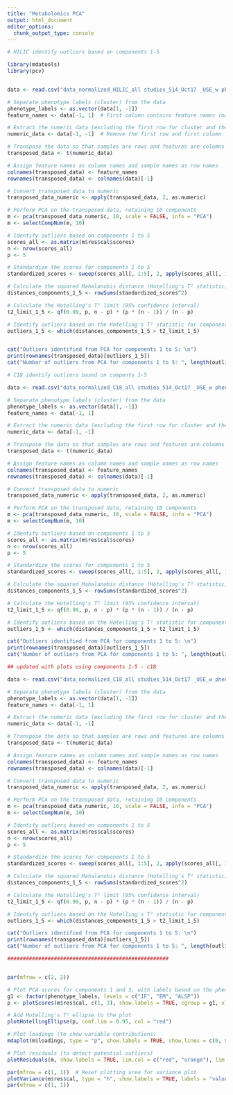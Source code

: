 ---
title: "Metabolomics PCA"
output: html_document
editor_options: 
  chunk_output_type: console
---

```{r}
# HILIC identify outliers based on components 1-5 

library(mdatools)
library(pcv)


data <- read.csv("data_normalized_HILIC_all studies_514_Oct17 _USE_w phenotype label.csv", header = TRUE)

# Separate phenotype labels (cluster) from the data
phenotype_labels <- as.vector(data[1, -1])  
feature_names <- data[-1, 1]  # First column contains feature names (mz_rt)

# Extract the numeric data (excluding the first row for cluster and the first column for mz_rt)
numeric_data <- data[-1, -1]  # Remove the first row and first column

# Transpose the data so that samples are rows and features are columns
transposed_data <- t(numeric_data)

# Assign feature names as column names and sample names as row names
colnames(transposed_data) <- feature_names
rownames(transposed_data) <- colnames(data)[-1]  

# Convert transposed data to numeric
transposed_data_numeric <- apply(transposed_data, 2, as.numeric)

# Perform PCA on the transposed data, retaining 10 components
m <- pca(transposed_data_numeric, 10, scale = FALSE, info = "PCA")
m <- selectCompNum(m, 10)

# Identify outliers based on components 1 to 5
scores_all <- as.matrix(m$res$cal$scores) 
n <- nrow(scores_all) 
p <- 5 

# Standardize the scores for components 1 to 5
standardized_scores <- sweep(scores_all[, 1:5], 2, apply(scores_all[, 1:5], 2, sd), FUN = "/")

# Calculate the squared Mahalanobis distance (Hotelling's T² statistic) for components 1 to 5
distances_components_1_5 <- rowSums(standardized_scores^2)

# Calculate the Hotelling's T² limit (95% confidence interval)
t2_limit_1_5 <- qf(0.99, p, n - p) * (p * (n - 1)) / (n - p)

# Identify outliers based on the Hotelling's T² statistic for components 1 to 5
outliers_1_5 <- which(distances_components_1_5 > t2_limit_1_5)


cat("Outliers identified from PCA for components 1 to 5: \n")
print(rownames(transposed_data)[outliers_1_5]) 
cat("Number of outliers from PCA for components 1 to 5: ", length(outliers_1_5), "\n")
```


```{r}
# C18 identify outliers based on compents 1-5 

data <- read.csv("data_normalized_C18_all studies_514_Oct17 _USE_w phenotype label.csv", header = TRUE)

# Separate phenotype labels (cluster) from the data
phenotype_labels <- as.vector(data[1, -1])  
feature_names <- data[-1, 1]  

# Extract the numeric data (excluding the first row for cluster and the first column for mz_rt)
numeric_data <- data[-1, -1] 

# Transpose the data so that samples are rows and features are columns
transposed_data <- t(numeric_data)

# Assign feature names as column names and sample names as row names
colnames(transposed_data) <- feature_names
rownames(transposed_data) <- colnames(data)[-1]  

# Convert transposed data to numeric
transposed_data_numeric <- apply(transposed_data, 2, as.numeric)

# Perform PCA on the transposed data, retaining 10 components
m <- pca(transposed_data_numeric, 10, scale = FALSE, info = "PCA")
m <- selectCompNum(m, 10)

# Identify outliers based on components 1 to 5
scores_all <- as.matrix(m$res$cal$scores)  
n <- nrow(scores_all) 
p <- 5  

# Standardize the scores for components 1 to 5
standardized_scores <- sweep(scores_all[, 1:5], 2, apply(scores_all[, 1:5], 2, sd), FUN = "/")

# Calculate the squared Mahalanobis distance (Hotelling's T² statistic) for components 1 to 5
distances_components_1_5 <- rowSums(standardized_scores^2)

# Calculate the Hotelling's T² limit (95% confidence interval)
t2_limit_1_5 <- qf(0.99, p, n - p) * (p * (n - 1)) / (n - p)

# Identify outliers based on the Hotelling's T² statistic for components 1 to 5
outliers_1_5 <- which(distances_components_1_5 > t2_limit_1_5)

cat("Outliers identified from PCA for components 1 to 5: \n")
print(rownames(transposed_data)[outliers_1_5])  
cat("Number of outliers from PCA for components 1 to 5: ", length(outliers_1_5), "\n")

```

```{r}

## updated with plots using components 1-5 - c18

data <- read.csv("data_normalized_C18_all studies_514_Oct17 _USE_w phenotype label.csv", header = TRUE)

# Separate phenotype labels (cluster) from the data
phenotype_labels <- as.vector(data[1, -1]) 
feature_names <- data[-1, 1]  

# Extract the numeric data (excluding the first row for cluster and the first column for mz_rt)
numeric_data <- data[-1, -1] 

# Transpose the data so that samples are rows and features are columns
transposed_data <- t(numeric_data)

# Assign feature names as column names and sample names as row names
colnames(transposed_data) <- feature_names
rownames(transposed_data) <- colnames(data)[-1]  

# Convert transposed data to numeric
transposed_data_numeric <- apply(transposed_data, 2, as.numeric)

# Perform PCA on the transposed data, retaining 10 components
m <- pca(transposed_data_numeric, 10, scale = FALSE, info = "PCA")
m <- selectCompNum(m, 10)

# Identify outliers based on components 1 to 5
scores_all <- as.matrix(m$res$cal$scores)  
n <- nrow(scores_all) 
p <- 5 

# Standardize the scores for components 1 to 5
standardized_scores <- sweep(scores_all[, 1:5], 2, apply(scores_all[, 1:5], 2, sd), FUN = "/")

# Calculate the squared Mahalanobis distance (Hotelling's T² statistic) for components 1 to 5
distances_components_1_5 <- rowSums(standardized_scores^2)

# Calculate the Hotelling's T² limit (95% confidence interval)
t2_limit_1_5 <- qf(0.99, p, n - p) * (p * (n - 1)) / (n - p)

# Identify outliers based on the Hotelling's T² statistic for components 1 to 5
outliers_1_5 <- which(distances_components_1_5 > t2_limit_1_5)

cat("Outliers identified from PCA for components 1 to 5: \n")
print(rownames(transposed_data)[outliers_1_5])  
cat("Number of outliers from PCA for components 1 to 5: ", length(outliers_1_5), "\n")

####################################################


par(mfrow = c(2, 2))

# Plot PCA scores for components 1 and 3, with labels based on the phenotype
g1 <- factor(phenotype_labels, levels = c("IF", "EM", "ALSP"))  
p <- plotScores(m$res$cal, c(1, 3), show.labels = TRUE, cgroup = g1, xlim = c(-20, 20), ylim = c(-25, 30))

# Add Hotelling's T² ellipse to the plot
plotHotellingEllipse(p, conf.lim = 0.95, col = "red")

# Plot loadings (to show variable contributions)
mdaplot(m$loadings, type = "p", show.labels = TRUE, show.lines = c(0, 0))

# Plot residuals (to detect potential outliers)
plotResiduals(m, show.labels = TRUE, lim.col = c("red", "orange"), lim.lwd = c(2, 2), lim.lty = c(1, 2))

par(mfrow = c(1, 1))  # Reset plotting area for variance plot
plotVariance(m$res$cal, type = "h", show.labels = TRUE, labels = "values")
par(mfrow = c(1, 1))

```




